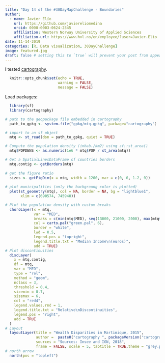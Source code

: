 ```yaml
---
title: "Day 14 of the #30DayMapChallenge - Boundaries"
author: 
  - name: Javier Elío
    url: https://github.com/javiereliomedina
    orcid: 0000-0003-0624-2345
    affiliation: Western Norway University of Applied Sciences
    affiliation-url: https://www.hvl.no/en/employee/?user=Javier.Elio 
date: 11-14-2019
categories: [R, Data visualization, 30DayChallenge]
image: featured.jpg
draft: false # setting this to `true` will prevent your post from appearing on your listing page until you're ready!
---
```


I tested [cartography](https://github.com/riatelab/cartography).

```r

  knitr::opts_chunk$set(echo = TRUE,
                        warning = FALSE,
                        message = FALSE)
```

Load packages:

```r
  
  library(sf)
  library(cartography)

```

```r
  
# path to the geopackage file embedded in cartography
  path_to_gpkg <- system.file("gpkg/mtq.gpkg", package="cartography")

# import to an sf object
  mtq <- st_read(dsn = path_to_gpkg, quiet = TRUE)

# Compute the population density (inhab./km2) using sf::st_area()
  mtq$POPDENS <- as.numeric(1e6 * mtq$POP / st_area(mtq))

# Get a SpatialLinesDataFrame of countries borders
  mtq.contig <- getBorders(mtq)
  
# get the figure ratio
  sizes <- getFigDim(x = mtq, width = 1200, mar = c(0, 0, 1.2, 0))
  
# plot municipalities (only the backgroung color is plotted)
  plot(st_geometry(mtq), col = NA, border = NA, bg = "lightblue1", 
       xlim = c(690574, 745940))

# Plot the population density with custom breaks
  choroLayer(x = mtq,
             var = "MED",
             breaks = c(min(mtq$MED), seq(13000, 21000, 2000), max(mtq$MED)),
             col = carto.pal("green.pal", 6),
             border = "white",
             lwd = 0.5, 
             legend.pos = "topright",
             legend.title.txt = "Median Income\n(euros)",
             add = TRUE)
# Plot discontinuities
  discLayer(
    x = mtq.contig, 
    df = mtq, 
    var = "MED",
    type = "rel", 
    method = "geom", 
    nclass = 3,
    threshold = 0.4,
    sizemin = 0.7, 
    sizemax = 6, 
    col = "red4",
    legend.values.rnd = 1, 
    legend.title.txt = "Relative\nDiscontinuities", 
    legend.pos = "right",
    add = TRUE
  )
# Layout
  layoutLayer(title = "Wealth Disparities in Martinique, 2015", 
              author =  paste0("cartography ", packageVersion("cartography")),
              sources = "Sources: Insee and IGN, 2018",
              frame = FALSE, scale = 5, tabtitle = TRUE,theme = "grey.pal")
# north arrow
  north(pos = "topleft")
  
```

